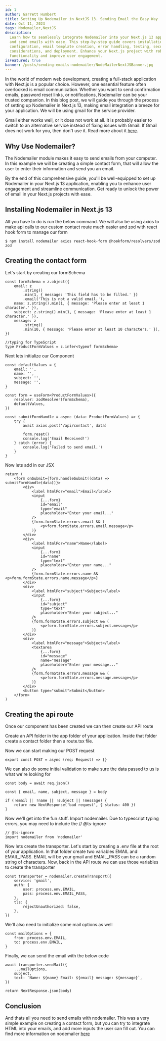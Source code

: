 ```yaml
---
id: 1
author: Garrett Humbert
title: Setting Up Nodemailer in NextJS 13. Sending Email the Easy Way
date: Oct 11, 2023
tags: Nodemailer,NextJS
description:
  Learn how to seamlessly integrate Nodemailer into your Next.js 13 application
  and send emails with ease. This step-by-step guide covers installation,
  configuration, email template creation, error handling, testing, security
  considerations, and deployment. Enhance your Next.js project with robust email
  functionality and improve user engagement.
isFeatured: true
banner: /posts/sending-emails-nodemailer/NodeMailerNextJSBanner.jpg
---
```


In the world of modern web development, creating a full-stack application with
Next.js is a popular choice. However, one essential feature often overlooked is
email communication. Whether you want to send confirmation emails, password
reset links, or notifications, Nodemailer can be your trusted companion. In this
blog post, we will guide you through the process of setting up Nodemailer in
Next.js 13, making email integration a breeze for your application. We will be
using gmail for the service provider.

Gmail either works well, or it does not work at all. It is probably easier to
switch to an alternative service instead of fixing issues with Gmail. If Gmail
does not work for you, then don't use it. Read more about it
[here](https://nodemailer.com/usage/using-gmail/).

## Why Use Nodemailer?

The Nodemailer module makes it easy to send emails from your computer. In this
example we will be creating a simple contact form, that will allow the user to
enter their information and send you an email.

By the end of this comprehensive guide, you'll be well-equipped to set up
Nodemailer in your Next.js 13 application, enabling you to enhance user
engagement and streamline communication. Get ready to unlock the power of email
in your Next.js projects with ease.

## Installing Nodemailer in Next.js 13

All you have to do is run the below command. We will also be using axios to make
api calls to our custom contact route much easier and zod with react hook form
to manage our form

```tsx
$ npm install nodemailer axios react-hook-form @hookform/resolvers/zod zod
```

## Creating the contact form

Let's start by creating our formSchema

```tsx
const formSchema = z.object({
	email: z
		.string()
		.min(1, { message: 'This field has to be filled.' })
		.email('This is not a valid email.'),
	name: z.string().min(1, { message: 'Please enter at least 1 character.' }),
	subject: z.string().min(1, { message: 'Please enter at least 1 character.' }),
	message: z
		.string()
		.min(10, { message: 'Please enter at least 10 characters.' }),
})

//typing for TypeScript
type ProductFormValues = z.infer<typeof formSchema>
```

Next lets initialize our Component

```tsx
const defaultValues = {
	email: '',
	name: '',
	subject: '',
	message: '',
}

const form = useForm<ProductFormValues>({
	resolver: zodResolver(formSchema),
	defaultValues,
})

const submitFormHandle = async (data: ProductFormValues) => {
	try {
		await axios.post('/api/contact', data)

		form.reset()
		console.log('Email Received!')
	} catch (error) {
		console.log('Failed to send email.')
	}
}
```

Now lets add in our JSX

```tsx
return (
	<form onSubmit={form.handleSubmit((data) => submitFormHandle(data))}>
		<div>
			<label htmlFor="email">Email</label>
			<input
				{...form}
				id="email"
				type="email"
				placeholder="Enter your email..."
			/>
			{form.formState.errors.email && (
				<p>form.formState.errors.email.message</p>
			)}
		</div>
		<div>
			<label htmlFor="name">Name</label>
			<input
				{...form}
				id="name"
				type="text"
				placeholder="Enter your name..."
			/>
			{form.formState.errors.name && <p>form.formState.errors.name.message</p>}
		</div>
		<div>
			<label htmlFor="subject">Subject</label>
			<input
				{...form}
				id="subject"
				type="text"
				placeholder="Enter your subject..."
			/>
			{form.formState.errors.subject && (
				<p>form.formState.errors.subject.message</p>
			)}
		</div>
		<div>
			<label htmlFor="message">Subject</label>
			<textarea
				{...form}
				id="message"
				name="message"
				placeholder="Enter your message..."
			/>
			{form.formState.errors.message && (
				<p>form.formState.errors.message.message</p>
			)}
		</div>
		<button type="submit">Submit</button>
	</form>
)
```

## Creating the api route

Once our component has been created we can then create our API route

Create an API folder in the app folder of your application. Inside that folder
create a contact folder then a route.tsx file.

Now we can start making our POST request

```tsx
export const POST = async (req: Request) => {}
```

We can also do some initial validation to make sure the data passed to us is
what we're looking for

```tsx
const body = await req.json()

const { email, name, subject, message } = body

if (!email || !name || !subject || !message) {
	return new NextResponse('bad request', { status: 400 })
}
```

Now we'll get into the fun stuff. Import nodemailer. Due to typescript typing
errors, you may need to include the // @ts-ignore

```tsx
// @ts-ignore
import nodemailer from 'nodemailer'
```

Now lets create the transporter. Let's start by creating a .env file at the root
of your application. In that folder create two variables EMAIL and EMAIL_PASS.
EMAIL will be your gmail and EMAIL_PASS can be a random string of characters.
Now, back in the API route we can use those variables to create the transporter

```tsx
const transporter = nodemailer.createTransport({
	service: 'gmail',
	auth: {
		user: process.env.EMAIL,
		pass: process.env.EMAIL_PASS,
	},
	tls: {
		rejectUnauthorized: false,
	},
})
```

We'll also need to initialize some mail options as well

```tsx
const mailOptions = {
	from: process.env.EMAIL,
	to: process.env.EMAIL,
}
```

Finally, we can send the email with the below code

```tsx
await transporter.sendMail({
	...mailOptions,
	subject,
	text: `Name: ${name} Email: ${email} message: ${message}`,
})

return NextResponse.json(body)
```

## Conclusion

And thats all you need to send emails with nodemailer. This was a very simple
example on creating a contact form, but you can try to integrate HTML into your
emails, and add more inputs the user can fill out. You can find more information
on nodemailer [here](https://nodemailer.com/about/)
